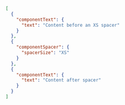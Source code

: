 ```json
[
  {
    "componentText": {
      "text": "Content before an XS spacer"
    }
  },
  {
    "componentSpacer": {
      "spacerSize": "XS"
    }
  },
  {
    "componentText": {
      "text": "Content after spacer"
    }
  }
]
```
